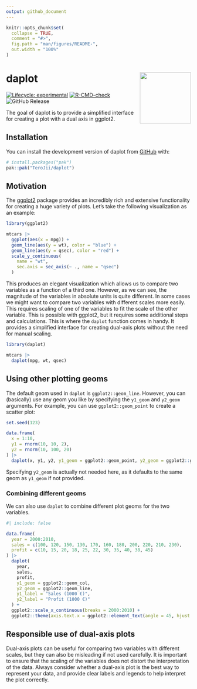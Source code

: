 ```yaml
---
output: github_document
---
```


<!-- README.md is generated from README.Rmd. Please edit that file -->

```r
knitr::opts_chunk$set(
  collapse = TRUE,
  comment = "#>",
  fig.path = "man/figures/README-",
  out.width = "100%"
)
```

# daplot <img src="man/figures/logo.png" align="right" height="139" alt="" />

<!-- badges: start -->
[![Lifecycle: experimental](https://img.shields.io/badge/lifecycle-experimental-orange.svg)](https://lifecycle.r-lib.org/articles/stages.html#experimental)
[![R-CMD-check](https://github.com/TeroJii/daplot/actions/workflows/R-CMD-check.yaml/badge.svg)](https://github.com/TeroJii/daplot/actions/workflows/R-CMD-check.yaml)
![GitHub Release](https://img.shields.io/github/v/release/TeroJii/daplot)
<!-- badges: end -->

The goal of daplot is to provide a simplified interface for creating a plot with a dual axis in ggplot2.

## Installation

You can install the development version of daplot from [GitHub](https://github.com/) with:

``` r
# install.packages("pak")
pak::pak("TeroJii/daplot")
```

## Motivation

The [ggplot2](https://ggplot2.tidyverse.org/) package provides an incredibly rich and extensive functionality for creating a huge variety of plots.
Let's take the following visualization as an example:

```r
library(ggplot2)

mtcars |> 
  ggplot(aes(x = mpg)) +
  geom_line(aes(y = wt), color = "blue") +
  geom_line(aes(y = qsec), color = "red") +
  scale_y_continuous(
    name = "wt",
    sec.axis = sec_axis(~ ., name = "qsec")
  )
```

This produces an elegant visualization which allows us to compare two variables as a function of a third one. However, as we can see, the magnitude of the variables in absolute units is quite different. In some cases we might want to compare two variables with different scales more easily. This requires scaling of one of the variables to fit the scale of the other variable. This is possible with ggplot2, but it requires some additional steps and calculations. This is where the `daplot` function comes in handy. It provides a simplified interface for creating dual-axis plots without the need for manual scaling.

```r
library(daplot)

mtcars |> 
  daplot(mpg, wt, qsec)
```

## Using other plotting geoms

The default geom used in `daplot` is `ggplot2::geom_line`. However, you can (basically) use any geom you like by specifying the `y1_geom` and `y2_geom` arguments. For example, you can use `ggplot2::geom_point` to create a scatter plot:

```r
set.seed(123)

data.frame(
  x = 1:10,
  y1 = rnorm(10, 10, 2),
  y2 = rnorm(10, 100, 20)
) |> 
  daplot(x, y1, y2, y1_geom = ggplot2::geom_point, y2_geom = ggplot2::geom_point)
```

Specifying `y2_geom` is actually not needed here, as it defaults to the same geom as `y1_geom` if not provided.

### Combining different geoms

We can also use `daplot` to combine different plot geoms for the two variables.

```r
#| include: false

data.frame(
  year = 2000:2010,
  sales = c(100, 120, 150, 130, 170, 160, 180, 200, 220, 210, 230),
  profit = c(10, 15, 20, 18, 25, 22, 30, 35, 40, 38, 45)
) |> 
  daplot(
    year, 
    sales, 
    profit, 
    y1_geom = ggplot2::geom_col, 
    y2_geom = ggplot2::geom_line, 
    y1_label = "Sales (1000 €)", 
    y2_label = "Profit (1000 €)"
  ) +
  ggplot2::scale_x_continuous(breaks = 2000:2010) +
  ggplot2::theme(axis.text.x = ggplot2::element_text(angle = 45, hjust = 1))

```

## Responsible use of dual-axis plots

Dual-axis plots can be useful for comparing two variables with different scales, but they can also be misleading if not used carefully. It is important to ensure that the scaling of the variables does not distort the interpretation of the data. Always consider whether a dual-axis plot is the best way to represent your data, and provide clear labels and legends to help interpret the plot correctly.
